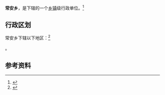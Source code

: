 {{中国乡级行政区|14/01/81/204/000}}

'''常安乡'''，是{{PRC admin/fullname|14/01/81/204/000|3}}下辖的一个[[乡镇|乡镇]]级行政单位。<ref>{{PRC admin/ref sgc|{{PRC admin/parent|14/01/81/204/000}}}}</ref>

== 行政区划 ==

常安乡下辖以下地区：<ref>{{PRC admin/ref sgc|14/01/81/204/000}}</ref>

{{PRC admin/children|14/01/81/204/000}}。

== 参考资料 ==

{{reflist}}

{{行政区划小作品}}
{{PRC admin/navcat|14/01/81/204/000}}